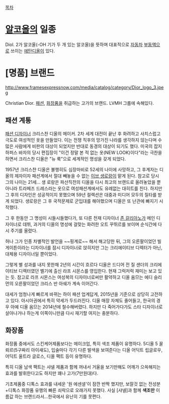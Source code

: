 [[목차]]
= [[알코올]]의 일종 =
Diol. 2가 알코올(-OH 기가 두 개 있는 알코올)을 뜻하며 대표적으로 [[자동차]] [[부동액]]으로 쓰이는 [[에탄디올]]이 있다.

= [명품] 브랜드 =

http://www.framesexpressnow.com/media/catalog/category/Dior_logo_3.jpeg

Christian Dior. [[패션]], [[화장품]]을 취급하는 고가의 브랜드. LVMH 그룹에 속해있다.

== 패션 계통 ==
[[패션 디자이너]] 크리스찬 디올의 메이커. 2차 세계 대전이 끝난 후 화려하고 사치스럽고 극도로 여성적인 옷을 만들었다. 이는 전쟁 직후의 망가진 나라를 생각하지 않는다며 수많은 사람에게 비판의 대상이 되었지만 반대로 동경의 대상이 되기도 했다. 미국의 잡지 하퍼스 바자의 당시 편집장이 "이건 정말 본 적 없는 옷(NEW LOOK)이다"라는 극찬을 하면서 크리스찬 디올은 "뉴 룩"으로 세계적인 명성을 갖게 되었다. 

1957년 크리스챤 디올은 불행히도 심장마비로 52세의 나이에 사망하고, 그 후계자는 디올의 제자이자 패션계에서 절대 빼놓을 수 없는 [[이브 생로랑]]이 맡게 된다. 참고로 당시 그의 나이는 21세...
생 로랑은 파산직전의 디올을 다시 최고의 브랜드로 올려놓았을 뿐 아니라 트라페즈 드레스라는 옷으로 여성패션계에서도 유례없는 대히트를 친다. 하지만 그 후의 디자인은 성공적이지 못했으며 59년 컬렉션은 대중과 미디어 모두의 질타를 받게 되었다. 생로랑은 그 후 국적문제로 군입대를 해야했으며 디올은 또 난관에 빠지기 시작했다.
  
그 후 한동안 그 명성이 시들시들했다가, 또 다른 천재 디자이너 [[존 갈리아노]]가 메인 디자이너로 데뷔, 과거의 디올의 명성에 걸맞는 화려한 오트 꾸뛰르를 보이며 순식간에 다시 주기를 올렸다.

허나 그가 인종 차별적인 발언을 ~~핑계로~~ 해서 해고당한 뒤, 그의  오른팔이었던 빌 게이튼이라는 디자이너를 잠시 디자이너로 앉히지만 그는 크리에이티브 디렉터가 아닌, 대체용 디자이너일 뿐이었다. 

그렇게 별 성과를 내지 못한채 2년의 시간이 흐르다 디올은 드디어 전 질 샌더의 크리에이티브 디렉터였던 벨기에 출신 라프 시몬스를 영입한다. 현재 그럭저럭 재미는 보고 있는 듯. 참고로 라프 시몬스는 여성복의 디자이너로써만 활약하고 디올 옴므는 에디 슬리먼의 오른팔이었던 크리스 반 아쉐가 계속 이어간다.

대세가 엄청나게 빠르게 바뀌는 하이 패션 업계답게, 2015년을 기준으로 상당히 고전하고 있다. 아시아권에서 특히 약세가 두드러진다. 디올 매장 자체도 줄어들고, 한국의 경우 아예 디올 옴므는 2014년에 철수해버렸다. 하지만 다 죽어가다가도 스타 디자이너로 살아나거나 하는게 이쪽이니만큼 다시 재기할 여지는 충분하다.

== 화장품 ==
화장품 중에서도 스킨케어제품보다는 메이크업, 특히 색조 제품이 유명하다. 5디올 5 꿀뢰르(5구짜리 아이섀도), 입술마다 각기 다른 발색을 보여준다는 디올 어딕트 립글로우, 어딕트 울트라 글로스, 디올 팩트 등이 유명하다.

특히 디올 남색 팩트는 샤넬 제품과 함께 꺼내서 거울을 보기만해도 어깨가 으쓱해지는 효과를 발휘한다고도 하지만 꽤나 고가(7만원대)다.

기초제품중 디톡스 효과를 내세운 '원 에센셜'이 잠깐 반짝 했지만, 보잘것 없는 전성분+디톡스 화장품 유행의 빠른 쇠락으로 오래가지 못했다. 사실 [샤넬]과 함께 '''색조만''' 이름값 하는 브랜드라서...한국에서 유난히 기를 못편다.
